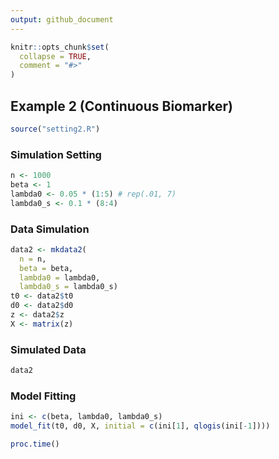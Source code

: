 ```yaml
---
output: github_document
---
```


<!-- README.md is generated from README.Rmd. Please edit that file -->

```r
knitr::opts_chunk$set(
  collapse = TRUE,
  comment = "#>"
)
```

## Example 2 (Continuous Biomarker)

```r
source("setting2.R")
```

### Simulation Setting

```r
n <- 1000
beta <- 1
lambda0 <- 0.05 * (1:5) # rep(.01, 7)
lambda0_s <- 0.1 * (8:4)
```

### Data Simulation

```r
data2 <- mkdata2(
  n = n, 
  beta = beta, 
  lambda0 = lambda0, 
  lambda0_s = lambda0_s)
t0 <- data2$t0
d0 <- data2$d0
z <- data2$z
X <- matrix(z)
```

### Simulated Data

```r
data2
```

### Model Fitting

```r
ini <- c(beta, lambda0, lambda0_s)
model_fit(t0, d0, X, initial = c(ini[1], qlogis(ini[-1])))
```

```r
proc.time()
```

